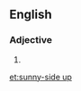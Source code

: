 ==English==

===Adjective===
{{en-adj|pos=[[sunny]]-[[side]] [[up]]|-}}

# {{alternative spelling of|sunny side up}}

[[et:sunny-side up]]